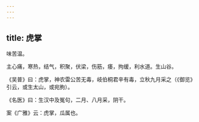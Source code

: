 ```yaml
---
---
---
```

title: 虎掌
---



味苦温。

主心痛，寒热，结气，积聚，伏梁，伤筋，痿，拘缓，利水道。生山谷。

《吴普》曰：虎掌，神农雷公苦无毒，岐伯桐君辛有毒，立秋九月采之（《御览》引云，或生太山，或宛朐）。

《名医》曰：生汉中及冤句，二月、八月采，阴干。

案《广雅》云：虎掌，瓜属也。